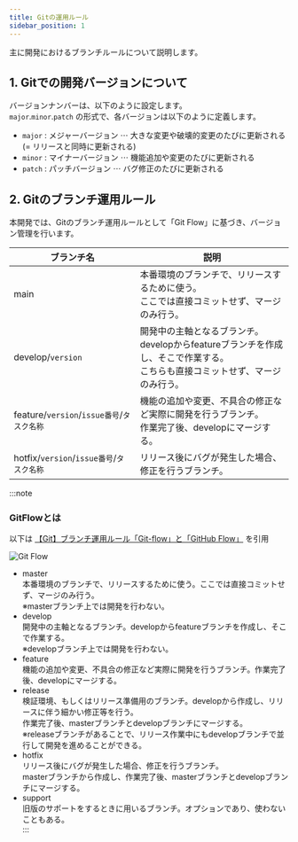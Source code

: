 ```yaml
---
title: Gitの運用ルール
sidebar_position: 1
---
```


主に開発におけるブランチルールについて説明します。

## 1. Gitでの開発バージョンについて

バージョンナンバーは、以下のように設定します。  
`major`.`minor`.`patch` の形式で、各バージョンは以下のように定義します。

- `major` : メジャーバージョン ⋯ 大きな変更や破壊的変更のたびに更新される (= リリースと同時に更新される)
- `minor` : マイナーバージョン ⋯ 機能追加や変更のたびに更新される
- `patch` : パッチバージョン ⋯ バグ修正のたびに更新される

## 2. Gitのブランチ運用ルール
本開発では、Gitのブランチ運用ルールとして「Git Flow」に基づき、バージョン管理を行います。

| ブランチ名 | 説明 |
| --- | --- |
| main | 本番環境のブランチで、リリースするために使う。 <br /> ここでは直接コミットせず、マージのみ行う。 |
| develop/`version` | 開発中の主軸となるブランチ。 <br /> developからfeatureブランチを作成し、そこで作業する。 <br /> こちらも直接コミットせず、マージのみ行う。|
| feature/`version`/`issue番号`/`タスク名称` | 機能の追加や変更、不具合の修正など実際に開発を行うブランチ。 <br /> 作業完了後、developにマージする。 |
| hotfix/`version`/`issue番号`/`タスク名称` | リリース後にバグが発生した場合、修正を行うブランチ。

:::note
### GitFlowとは
以下は [【Git】ブランチ運用ルール「Git-flow」と「GitHub Flow」](https://supersoftware.jp/tech/20221021/17928/) を引用

![Git Flow](./img/Git_flow.jpg)

- master  
本番環境のブランチで、リリースするために使う。ここでは直接コミットせず、マージのみ行う。  
※masterブランチ上では開発を行わない。  
- develop  
開発中の主軸となるブランチ。developからfeatureブランチを作成し、そこで作業する。  
※developブランチ上では開発を行わない。  
- feature  
機能の追加や変更、不具合の修正など実際に開発を行うブランチ。作業完了後、developにマージする。  
- release  
検証環境、もしくはリリース準備用のブランチ。developから作成し、リリースに伴う細かい修正等を行う。  
作業完了後、masterブランチとdevelopブランチにマージする。  
※releaseブランチがあることで、リリース作業中にもdevelopブランチで並行して開発を進めることができる。  
- hotfix  
リリース後にバグが発生した場合、修正を行うブランチ。  
masterブランチから作成し、作業完了後、masterブランチとdevelopブランチにマージする。  
- support  
旧版のサポートをするときに用いるブランチ。オプションであり、使わないこともある。  
:::